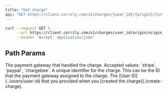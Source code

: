 ```yaml
---
title: "Get charge"
api: "GET https://client.corrily.com/v1/charges/{user_id}/{origin}/{origin_id}"
---
```


<RequestExample>

```bash Bash
curl --request GET \
     --url https://client.corrily.com/v1/charges/user_id/origin/origin_id \
     --header 'Accept: application/json'
```

</RequestExample>

## Path Params

<ParamField path="origin" type="string" required>
  The payment gateway that handled the charge. Accepted values: `stripe`,
  `paypal`, `chargebee`.
</ParamField>

<ParamField path="origin_id" type="string" required>
  A unique identifier for the charge. This can be the ID that the payment
  gateway assigned to the charge.
</ParamField>

<ParamField path="user_id" type="string" required>
  The [User ID](../users/user-id) that you provided when you [created the
  charge](./create-charge).
</ParamField>
